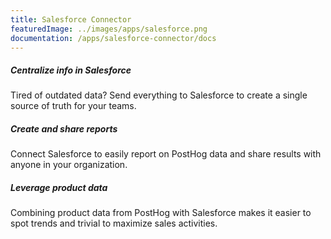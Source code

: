 ```yaml
---
title: Salesforce Connector
featuredImage: ../images/apps/salesforce.png
documentation: /apps/salesforce-connector/docs
---
```


<Section
    divider={false}
    title="Send events to Salesforce, creating a more powerful CRM which gives teams a holistic view of customers."
    size="full"
    cols={3}
>
    <div>
        <h5>Centralize info in Salesforce</h5>
        <p>Tired of outdated data? Send everything to Salesforce to create a single source of truth for your teams.</p>
    </div>
    <div>
       <h5>Create and share reports</h5>
        <p>Connect Salesforce to easily report on PostHog data and share results with anyone in your organization.</p>
    </div>
    <div>
        <h5>Leverage product data</h5>
        <p>Combining product data from PostHog with Salesforce makes it easier to spot trends and trivial to maximize sales activities.</p>
    </div>
</Section>

<Documentation />